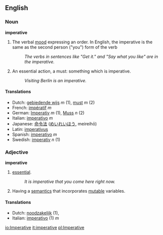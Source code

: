 ==English==

===Noun===
'''imperative'''

# {{cattag2|grammar|uncountable}} The verbal [[mood]] expressing an order.  In English, the imperative is the same as the second person ("you") form of the verb
#: ''The verbs in sentences like "Get it." and "Say what you like" are in the imperative.''
# An essential action, a must: something which is imperative.
#:''Visiting Berlin is an imperative.''

====Translations====
*Dutch: [[gebiedende wijs]] ''m'' (1), [[must]] ''m'' (2)
*French: [[impératif]] ''m''
*German: [[Imperativ]] ''m'' (1), [[Muss]] ''n'' (2)
*Italian: [[imperativo]] ''m''
*Japanese: [[命令法]] ([[めいれいほう]], meireihō)
*Latin: [[imperativus]]
*Spanish: [[imperativo]] ''m''
*Swedish: [[imperativ]] ''n'' (1)

===Adjective===
'''imperative'''

# [[essential]].
#:''It is imperative that you come here right now.''
# {{comptheory}}  Having a [[semantics]] that incorporates [[mutable]] variables.

====Translations====
*Dutch: [[noodzakelijk]] (1), 
*Italian: [[imperativo]] (1) ''m''

[[io:Imperative]]
[[it:imperative]]
[[pl:Imperative]]